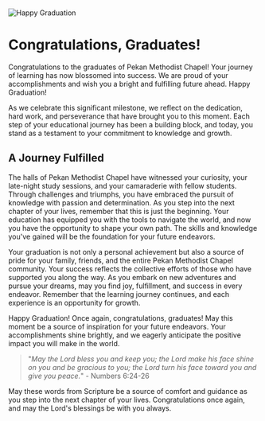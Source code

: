 
<BackButton />

<br /><br /><br /> 

<div style={{ textAlign: 'center' }}>
  <img src="/blogs/happy-graduation.jpg" alt="Happy Graduation" style={{ maxWidth: '100%', height: 'auto' }} />
</div>

# Congratulations, Graduates!

Congratulations to the graduates of Pekan Methodist Chapel! Your journey of learning has now blossomed into success. We are proud of your accomplishments and wish you a bright and fulfilling future ahead. Happy Graduation!

As we celebrate this significant milestone, we reflect on the dedication, hard work, and perseverance that have brought you to this moment. Each step of your educational journey has been a building block, and today, you stand as a testament to your commitment to knowledge and growth.

## A Journey Fulfilled

The halls of Pekan Methodist Chapel have witnessed your curiosity, your late-night study sessions, and your camaraderie with fellow students. Through challenges and triumphs, you have embraced the pursuit of knowledge with passion and determination. As you step into the next chapter of your lives, remember that this is just the beginning. Your education has equipped you with the tools to navigate the world, and now you have the opportunity to shape your own path. The skills and knowledge you've gained will be the foundation for your future endeavors.

Your graduation is not only a personal achievement but also a source of pride for your family, friends, and the entire Pekan Methodist Chapel community. Your success reflects the collective efforts of those who have supported you along the way. As you embark on new adventures and pursue your dreams, may you find joy, fulfillment, and success in every endeavor. Remember that the learning journey continues, and each experience is an opportunity for growth.

Happy Graduation! Once again, congratulations, graduates! May this moment be a source of inspiration for your future endeavors. Your accomplishments shine brightly, and we eagerly anticipate the positive impact you will make in the world.


> "*May the Lord bless you and keep you; the Lord make his face shine on you and be gracious to you; the Lord turn his face toward you and give you peace.*" - Numbers 6:24-26 

May these words from Scripture be a source of comfort and guidance as you step into the next chapter of your lives. Congratulations once again, and may the Lord's blessings be with you always.